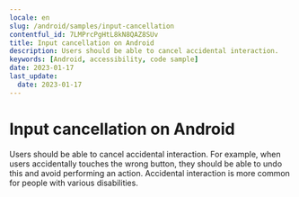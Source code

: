 ```yaml
---
locale: en
slug: /android/samples/input-cancellation
contentful_id: 7LMPrcPgHtL8kN8QAZ8SUv
title: Input cancellation on Android
description: Users should be able to cancel accidental interaction.
keywords: [Android, accessibility, code sample]
date: 2023-01-17
last_update:
  date: 2023-01-17
---
```


# Input cancellation on Android

Users should be able to cancel accidental interaction. For example, when users accidentally touches the wrong button, they should be able to undo this and avoid performing an action. Accidental interaction is more common for people with various disabilities.

<CodeSample id="input-cancellation" platform="android" locale="en"/>
